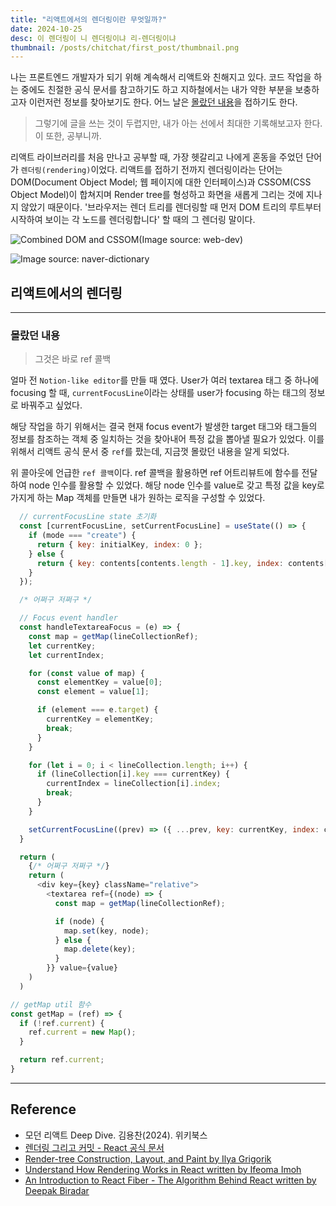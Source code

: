 ```yaml
---
title: "리액트에서의 렌더링이란 무엇일까?"
date: 2024-10-25
desc: 이 렌더링이 니 렌더링이냐 리-렌더링이냐
thumbnail: /posts/chitchat/first_post/thumbnail.png
---
```


나는 프론트엔드 개발자가 되기 위해 계속해서 리액트와 친해지고 있다. 코드 작업을 하는 중에도 친절한 공식 문서를 참고하기도 하고 지하철에서는 내가 약한 부분을 보충하고자 이런저런 정보를 찾아보기도 한다. 어느 날은 [몰랐던 내용](#몰랐던-내용)을 접하기도 한다.

> 그렇기에 글을 쓰는 것이 두렵지만, 내가 아는 선에서 최대한 기록해보고자 한다. 이 또한, 공부니까.

리액트 라이브러리를 처음 만나고 공부할 때, 가장 헷갈리고 나에게 혼동을 주었던 단어가 `렌더링(rendering)`이었다. 리액트를 접하기 전까지 렌더링이라는 단어는 DOM(Document Object Model; 웹 페이지에 대한 인터페이스)과 CSSOM(CSS Object Model)이 합쳐지며 Render tree를 형성하고 화면을 새롭게 그리는 것에 지나지 않았기 때문이다. '브라우저는 렌더 트리를 렌더링할 때 먼저 DOM 트리의 루트부터 시작하여 보이는 각 노드를 렌더링합니다' 할 때의 그 렌더링 말이다.

![Combined DOM and CSSOM(Image source: web-dev)](/posts/deep_dive/what_is_rendering_in_react/1.png)

![Image source: naver-dictionary](/posts/deep_dive/what_is_rendering_in_react/2.png)



## 리액트에서의 렌더링

---

### 몰랐던 내용

> 그것은 바로 <Link href="https://ko.react.dev/learn/manipulating-the-dom-with-refs#how-to-manage-a-list-of-refs-using-a-ref-callback">ref 콜백</Link>

얼마 전 `Notion-like editor`를 만들 때 였다. User가 여러 textarea 태그 중 하나에 focusing 할 때,  `currentFocusLine`이라는 상태를 user가 focusing 하는 태그의 정보로 바꿔주고 싶었다.

해당 작업을 하기 위해서는 결국 현재 focus event가 발생한 target 태그와 태그들의 정보를 참조하는 객체 중 일치하는 것을 찾아내어 특정 값을 뽑아낼 필요가 있었다. 이를 위해서 리액트 공식 문서 중 `ref`를 팠는데, 지금껏 몰랐던 내용을 알게 되었다.

위 콜아웃에 언급한 `ref 콜백`이다. ref 콜백을 활용하면 ref 어트리뷰트에 함수를 전달하여 node 인수를 활용할 수 있었다. 해당 node 인수를 value로 갖고 특정 값을 key로 가지게 하는 Map 객체를 만들면 내가 원하는 로직을 구성할 수 있었다.

```js
  // currentFocusLine state 초기화
  const [currentFocusLine, setCurrentFocusLine] = useState(() => {
    if (mode === "create") {
      return { key: initialKey, index: 0 };
    } else {
      return { key: contents[contents.length - 1].key, index: contents[contents.length - 1].index };
    }
  });

  /* 어쩌구 저쩌구 */

  // Focus event handler
  const handleTextareaFocus = (e) => {
    const map = getMap(lineCollectionRef);
    let currentKey;
    let currentIndex;

    for (const value of map) {
      const elementKey = value[0];
      const element = value[1];

      if (element === e.target) {
        currentKey = elementKey;
        break;
      }
    }

    for (let i = 0; i < lineCollection.length; i++) {
      if (lineCollection[i].key === currentKey) {
        currentIndex = lineCollection[i].index;
        break;
      }
    }

    setCurrentFocusLine((prev) => ({ ...prev, key: currentKey, index: currentIndex }));
  }

  return (
    {/* 어쩌구 저쩌구 */}
    return (
      <div key={key} className="relative">
        <textarea ref={(node) => {
          const map = getMap(lineCollectionRef);

          if (node) {
            map.set(key, node);
          } else {
            map.delete(key);
          }
        }} value={value}
    )
  )
```

```js
// getMap util 함수
const getMap = (ref) => {
  if (!ref.current) {
    ref.current = new Map();
  }

  return ref.current;
}
```

---

## Reference

- 모던 리액트 Deep Dive. 김용찬(2024). 위키북스
- [렌더링 그리고 커밋 - React 공식 문서](https://react.dev/learn/render-and-commit)
- [Render-tree Construction, Layout, and Paint by Ilya Grigorik](https://web.dev/articles/critical-rendering-path/render-tree-construction)
- [Understand How Rendering Works in React written by Ifeoma Imoh](https://www.telerik.com/blogs/understand-how-rendering-works-react)
- [An Introduction to React Fiber - The Algorithm Behind React written by Deepak Biradar](https://www.velotio.com/engineering-blog/react-fiber-algorithm)
